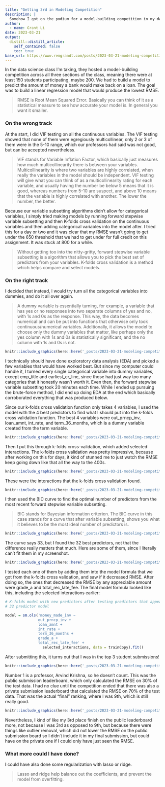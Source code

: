 ```yaml
---
title: "Getting 3rd in Modeling Competition"
description: |
  Somehow I got on the podium for a model-building competition in my data science class
author:
  - name: Grant Li
date: 2023-03-21
output:
  distill::distill_article:
    self_contained: false
    toc: true
base_url: https://www.remgrandt.com/posts/2023-03-21-modeling-competition/
---
```


In the data science class I'm taking, they hosted a model-building competition across all three sections of the class, meaning there were at least 150 students participating, maybe 200. We had to build a model to predict the amount of money a bank would make back on a loan. The goal was to build a linear regression model that would produce the lowest RMSE.

> RMSE is Root Mean Squared Error. Basically you can think of it as a statistical measure to see how accurate your model is. In general you want it smaller.

### On the wrong track

At the start, I did VIF testing on all the continuous variables. The VIF testing showed that none of them were egregiously multicollinear, only 2 or 3 of them were in the 5-10 range, which our professors had said was not good, but can be accepted nevertheless.  

> VIF stands for Variable Inflation Factor, which basically just measures how much multicollinearity there is between your variables. Multicollinearity is where two variables are highly correlated, when really the variables in the model should be independent. VIF testing will give what you can think of as a multicollinearity rating for each variable, and usually having the number be below 5 means that it is good, whereas numbers from 5-10 are suspect, and above 10 means that the variable is highly correlated with another. The lower the number, the better.

Because our variable subsetting algorithms didn't allow for categorical variables, I simply tried making models by running forward stepwise variable subsetting and then K-folds cross validation on the continuous variables and then adding categorical variables into the model after. I tried this for a day or two and it was clear that my RMSE wasn't going to get under the 650 threshold that we had to get under for full credit on this assignment. It was stuck at 800 for a while.

> Without getting too into the nitty-gritty, forward stepwise variable subsetting is a algorithm that allows you to pick the best set of predictors from your variables. K-folds cross validation is a method which helps compare and select models. 

### On the right track

I decided that instead, I would try turn all the categorical variables into dummies, and do it all over again.  

> A dummy variable is essentially turning, for example, a variable that has yes or no responses into two separate columns of yes and no, with 1s and 0s as the response. This way, the data becomes numerical and can be put into functions that otherwise only took continuous/numerical variables. Additionally, it allows the model to choose only the dummy variables that matter, like perhaps only the yes column with 1s and 0s is statistically significant, and the no column with 1s and 0s is not.

```r
knitr::include_graphics(here::here('_posts/2023-03-21-modeling-competition/vars.png'))
```

I technically should have done exploratory data analysis (EDA) and picked a few variables that would have worked best. But since my computer could handle it, I turned every single categorical variable into dummy variables, except emp_title and earliest_cr_line, since those had just way too many categories that it honestly wasn't worth it. Even then, the forward stepwise variable subsetting took 20 minutes each time. While I ended up pursuing the brute-force method, I did end up doing EDA at the end which basically corroborated everything that was produced below.

Since our k-folds cross validation function only takes 4 variables, I used the model with the 4 best predictors to find what I should put into the k-folds cross validation function. The best 4 variables were out_prncp_inv, loan_amnt, int_rate, and term_36_months, which is a dummy variable created from the term variable. 

```r
knitr::include_graphics(here::here('_posts/2023-03-21-modeling-competition/best4.png'))
```

Then I put this through k-folds cross-validation, which added selected interactions. The k-folds cross validation was pretty impressive, because after working on this for days, it kind of stunned me to just watch the RMSE keep going down like that all the way to the 400s.

```r
knitr::include_graphics(here::here('_posts/2023-03-21-modeling-competition/kfolds.png'))
```

These were the interactions that the k-folds cross validation found.

```r
knitr::include_graphics(here::here('_posts/2023-03-21-modeling-competition/selected.png'))
```

I then used the BIC curve to find the optimal number of predictors from the most recent forward stepwise variable subsetting. 

> BIC stands for Bayesian information criterion. The BIC curve in this case stands for a curve that after variable subsetting, shows you what it believes to be the most ideal number of predictors is. 

```r
knitr::include_graphics(here::here('_posts/2023-03-21-modeling-competition/bic.png'))
```

The curve says 33, but I found the 32 best predictors, not that the difference really matters that much. Here are some of them, since I literally can't fit them in my screenshot.

```r
knitr::include_graphics(here::here('_posts/2023-03-21-modeling-competition/preds32.png'))
```

I tested each one of them by adding them into the model formula that we got from the k-folds cross validation, and saw if it decreased RMSE. After doing so, the ones that decreased the RMSE by any appreciable amount were grade_a and total_rec_late_fee. The final model formula looked like this, including the selected interactions earlier:

```r
# K-folds model with new predictors after testing predictors that appear in the 
# 32 predictor model

model = sm.ols('money_made_inv ~ 
               out_prncp_inv + 
               loan_amnt + 
               int_rate + 
               term_36_months + 
               grade_a + 
               total_rec_late_fee' + 
                 selected_interactions, data = trainCopy).fit()
```


After submitting this, it turns out that I was in the top 3 student submissions!

```r
knitr::include_graphics(here::here('_posts/2023-03-21-modeling-competition/pubRank.png'))
```
Number 1 is a professor, Arvind Krishna, so he doesn't count. This was the public submission leaderboard, which only calculated the RMSE on 30% of the test data. I had no clue until the competition ended that there was also a private submission leaderboard that calculated the RMSE on 70% of the test data. That was the actual "final" ranking, where I was 9th, which is still really good. 

```r
knitr::include_graphics(here::here('_posts/2023-03-21-modeling-competition/privRank.png'))
```

Nevertheless, I kind of like my 3rd place finish on the public leaderboard more, not because I was 3rd as opposed to 9th, but because there were things like outlier removal, which did not lower the RMSE on the public submission board so I didn't include it in my final submission, but could have on the private one if I could only have just seen the RMSE.

### What more could I have done?

I could have also done some regularization with lasso or ridge.

> Lasso and ridge help balance out the coefficients, and prevent the model from overfitting.
